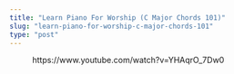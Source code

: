 ```yaml
---
title: "Learn Piano For Worship (C Major Chords 101)"
slug: "learn-piano-for-worship-c-major-chords-101"
type: "post"
---
```


<!-- wp:embed {"url":"https://www.youtube.com/watch?v=YHAqrO_7Dw0","type":"video","providerNameSlug":"youtube","responsive":true,"className":"wp-embed-aspect-16-9 wp-has-aspect-ratio"} -->
<figure class="wp-block-embed is-type-video is-provider-youtube wp-block-embed-youtube wp-embed-aspect-16-9 wp-has-aspect-ratio"><div class="wp-block-embed__wrapper">
https://www.youtube.com/watch?v=YHAqrO_7Dw0
</div></figure>
<!-- /wp:embed -->